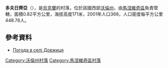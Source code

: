 {{coord|51|11|22|N|25|32|34|E|scale:30000|display=title}}

'''多夫日齊亞'''（{{lang-uk|Довжиця}}），是[[烏克蘭|烏克蘭]]的村落，位於該國西部[[沃倫州|沃倫州]]，由[[馬涅維奇區|馬涅維奇區]]負責管轄，面積0.82平方公里，海拔高度171米，2001年人口368，人口密度每平方公里448.78人。

==參考資料==
* [http://weather.in.ua/ua/volynskaja/7075 Погода в селі Довжиця]{{Wayback|url=http://weather.in.ua/ua/volynskaja/7075 |date=20160305220407 }}

[[Category:沃倫州村落|Category:沃倫州村落]]
[[Category:馬涅維奇區村落|Category:馬涅維奇區村落]]


{{Volyn-geo-stub}}